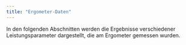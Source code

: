 ```yaml
---
title: "Ergometer-Daten"
---
```


In den folgenden Abschnitten werden die Ergebnisse verschiedener Leistungsparameter dargestellt, die am Ergometer gemessen wurden.
